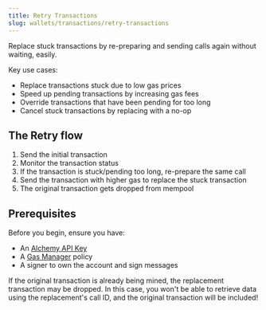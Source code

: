 ```yaml
---
title: Retry Transactions
slug: wallets/transactions/retry-transactions
---
```


Replace stuck transactions by re-preparing and sending calls again without waiting, easily.

Key use cases:

- Replace transactions stuck due to low gas prices
- Speed up pending transactions by increasing gas fees
- Override transactions that have been pending for too long
- Cancel stuck transactions by replacing with a no-op

## The Retry flow

1. Send the initial transaction
2. Monitor the transaction status
3. If the transaction is stuck/pending too long, re-prepare the same call
4. Send the transaction with higher gas to replace the stuck transaction
5. The original transaction gets dropped from mempool

## Prerequisites

Before you begin, ensure you have:

- An [Alchemy API Key](https://dashboard.alchemy.com/apps)
- A [Gas Manager](https://dashboard.alchemy.com/gas-manager/policy/create) policy
- A signer to own the account and sign messages

<Info>
  If the original transaction is already being mined, the replacement
  transaction may be dropped. In this case, you won't be able to retrieve data
  using the replacement's call ID, and the original transaction will be
  included!
</Info>

<Tabs>
  <Tab title="React">
    <Markdown src="react.mdx" />
  </Tab>
  <Tab title="Javascript">
    <Markdown src="client.mdx" />
  </Tab>
  <Tab title="APIs">
    <Markdown src="api.mdx" />
  </Tab>
</Tabs>
